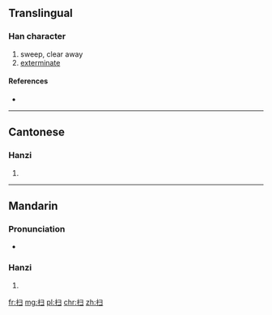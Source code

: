 {{also|掃}}
==Translingual==

===Han character===
{{Han char|rn=64|rad=手|as=03|sn=6|four=|canj=手尸一 (QSM)}}

# sweep, clear away
# [[exterminate]]

====References====
* {{Han ref|kx=0418.141|hdz=31831.110|uh=626B|ud=25195}}

----

==Cantonese==

===Hanzi===
{{yue-hanzi|jyut=[[sou2]], [[sou3]]|y=sou2, sou3|tra=掃}}

# {{defn|lang=yue|sort=手03}}

----

==Mandarin==

===Pronunciation===
* {{audio|Zh-sao.ogg|Audio|lang=cmn}}

===Hanzi===
{{cmn-hanzi|tra=掃|pin=[[sǎo]] ([[sao3]])|wg=sao<sup>3</sup>}}

# {{defn|lang=cmn|sort=手03}}

[[fr:扫]]
[[mg:扫]]
[[pl:扫]]
[[chr:扫]]
[[zh:扫]]